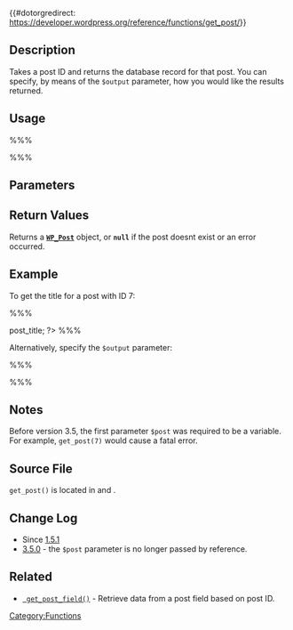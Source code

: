 {{#dotorgredirect: https://developer.wordpress.org/reference/functions/get_post/}}

{{Languages|
{{en|Function Reference/get post}}
{{it|Riferimento_funzioni/get_post}}
{{ja|関数リファレンス/get post}}
{{ru|Справочник_по_функциям/get_post}}
{{tr|Fonksiyon Referans/get post}}
}}
==Description==

Takes a post ID and returns the database record for that post. You can specify, by means of the <tt>$output</tt> parameter, how you would like the results returned.

==Usage==

%%%<?php get_post( $id, $output, $filter ); ?> %%%

==Parameters==

{{Parameter|$id|integer or object|The ID of the post you'd like to fetch, or an object that specifies the post. By default the current post is fetched.|optional|null}}
{{Parameter|$output|string|How you'd like the result. <ul><li>''OBJECT'' - (''default'') returns a <tt>[[Class_Reference/WP_Post|WP_Post]]</tt> object</li><li>''ARRAY_A'' - Returns an associative array of field names to values</li><li>''ARRAY_N'' - returns a numeric array of field values</li></ul>|optional|OBJECT}}
{{Parameter|$filter|string|Filter the post. See [[Function_Reference/sanitize_post_field | sanitize_post_field()]] for a full list of values. <ul><li>''raw'' - (''default'')</li></ul>|optional|raw}}

==Return Values==

Returns a <tt><b>[[Class_Reference/WP_Post|WP_Post]]</b></tt> object, or <tt><b>null</b></tt> if the post doesnt exist or an error occurred.

==Example==

To get the title for a post with ID 7:

%%%<?php
$post_7 = get_post(7); 
$title = $post_7->post_title;
?> %%%

Alternatively, specify the <tt>$output</tt> parameter:

%%%<?php
$post_7 = get_post(7, ARRAY_A);
$title = $post_7['post_title'];
?> %%%

== Notes ==
Before version 3.5, the first parameter <tt>$post</tt> was required to be a variable. For example, <tt>get_post(7)</tt> would cause a fatal error.

== Source File ==

<tt>get_post()</tt> is located in {{Trac|wp-includes/post.php}} and {{Trac|wp-includes/class-wp-atom-server.php}}.

== Change Log ==
*Since [[Version_1.5.1 | 1.5.1]]
*[[Version_3.5 | 3.5.0]] - the <tt>$post</tt> parameter is no longer passed by reference.

== Related ==
* <tt>[[Function_Reference/get_post_field | get_post_field()]]</tt> - Retrieve data from a post field based on post ID.

{{Tag Footer}}

{{Copyedit}}

[[Category:Functions]]